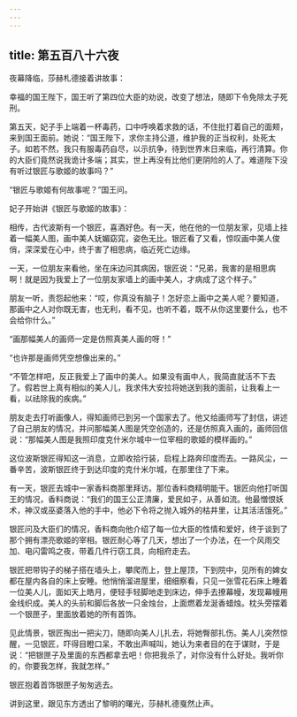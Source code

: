 ```yaml
---
---
---
```

title: 第五百八十六夜
---






夜幕降临，莎赫札德接着讲故事：





幸福的国王陛下，国王听了第四位大臣的劝说，改变了想法，随即下令免除太子死刑。

第五天，妃子手上端着一杯毒药，口中呼唤着求救的话，不住批打着自己的面颊，来到国王面前。她说：“国王陛下，求你主持公道，维护我的正当权利，处死太子。如若不然，我只有服毒药自尽，以示抗争，待到世界末日来临，再行清算。你的大臣们竟然说我诡计多端；其实，世上再没有比他们更阴险的人了。难道陛下没有听过银匠与歌姬的故事吗？”

“银匠与歌姬有何故事呢？”国王问。





妃子开始讲《银匠与歌姬的故事》：

相传，古代波斯有一个银匠，喜酒好色。有一天，他在他的一位朋友家，见墙上挂着一幅美人图，画中美人妩媚窈窕，姿色无比。银匠看了又看，惊叹画中美人俊俏，深深爱在心中，终于害了相思病，临近死亡边缘。

一天，一位朋友来看他，坐在床边问其病因，银匠说：“兄弟，我害的是相思病啊！就是因为我爱上了一位朋友家墙上的画中美人，才病成了这个样子。”

朋友一听，责怨起他来：“哎，你真没有脑子！怎好恋上画中之美人呢？要知道，那画中之人对你既无害，也无利，看不见，也听不着，既不从你这里要什么，也不会给你什么。”

“画那幅美人的画师一定是仿照真美人画的呀！”

“也许那是画师凭空想像出来的。”

“不管怎样吧，反正我爱上了画中的美人。如果没有画中人，我简直就活不下去了。假若世上真有相似的美人儿，我求伟大安拉将她送到我的面前，让我看上一看，以祛除我的疾病。”

朋友走去打听画像人，得知画师已到另一个国家去了。他又给画师写了封信，讲述了自己朋友的情况，并问那幅美人图是凭空创造的，还是仿照真入画的，画师回信说：“那幅美人图是我照印度克什米尔城中一位宰相的歌姬的模样画的。”

这位波斯银匠得知这一消息，立即收拾行装，启程上路奔印度而去。一路风尘，一番辛苦，波斯银匠终于到达印度的克什米尔城，在那里住了下来。

有一天，银匠去城中一家香料商那里拜访。那位香料商精明能干。银匠向他打听国王的情况，香料商说：“我们的国王公正清廉，爱民如子，从善如流。他最憎恨妖术，神汉或巫婆落入他的手中，他必下令将之抛入城外的枯井里，让其活活饿死。”

银匠问及大臣们的情况，香料商向他介绍了每一位大臣的性情和爱好，终于谈到了那个拥有漂亮歌姬的宰相。银匠耐心等了几天，想出了一个办法，在一个风雨交加、电闪雷鸣之夜，带着几件行窃工具，向相府走去。

银匠把带钩子的梯子搭在墙头上，攀爬而上，登上屋顶，下到院中，见所有的婢女都在屋内各自的床上安睡。他悄悄溜进屋里，细细察看，只见一张雪花石床上睡着一位美人儿，面如天上皓月，便轻手轻脚地走到床边，伸手去撩幕幔，发现幕幔用金线织成。美人的头前和脚后各放一只金烛台，上面燃着龙涎香蜡烛。枕头旁摆着一个银匣子，里面放着她的所有首饰。

见此情景，银匠掏出一把尖刀，随即向美人儿扎去，将她臀部扎伤。美人儿突然惊醒，一见银匠，吓得目瞪口呆，不敢出声喊叫，她认为来者目的在于谋财，于是说：“把银匣子及里面的东西都拿去吧！你把我杀了，对你没有什么好处。我听你的，你要我怎样，我就怎样。”

银匠抱着首饰银匣子匆匆逃去。





讲到这里，跟见东方透出了黎明的曙光，莎赫札德戛然止声。